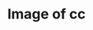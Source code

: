 ---
title: Image of cc
image: imgs/2-2023.jpeg
imagealt: Image of cc
description: This is just a test post
filter: ["2023"]
---